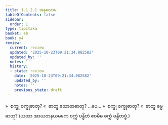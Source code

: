 ```yaml
---
title: 1.1.2.1 အနုလောမ
tableOfContents: false
sidebar:
  order: 1
type: tipitaka
basket: ab
book: y4
review:
  current: review
  updated: '2025-10-23T09:21:34.082582'
  updated_by: ''
  notes: ''
  history:
  - state: review
    date: '2025-10-23T09:21:34.082582'
    updated_by: ''
    notes: ''
    previous_state: draft
---
```



<ReviewStatus review={frontmatter.review} showDetails={true} />

<HypothesisAnnotation frontmatter={frontmatter} />

<DynamicBreadcrumb />

<Division number="4" book="y4" e="ch" v="33" p="196">

<Paragraph number="27" book="y4">
»  စက္ခု စက္ခုဓာတု?
</Paragraph>

<Paragraph number="28" book="y4">
«  ဓာတူ သောတဓာတု? …ပေ…
</Paragraph>

<Paragraph number="29" book="y4">
»  စက္ခု စက္ခုဓာတု?
</Paragraph>

<Paragraph number="30" book="y4">
«  ဓာတူ ဓမ္မဓာတု?
</Paragraph>

<Paragraph number="31" book="y4">
(ယထာ အာယတနယမကေ စက္ကံ ဗန္ဓိတံ ဧဝမိဓ စက္ကံ ဗန္ဓိတဗ္ဗံ.)
</Paragraph>
</Division>